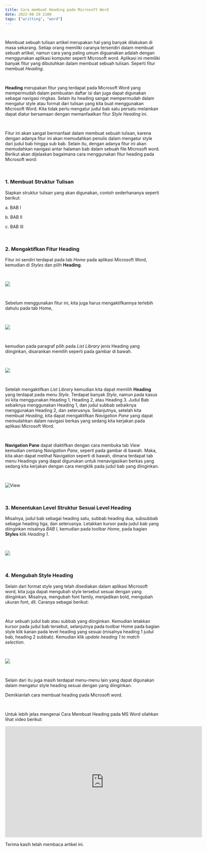 ```yaml
---
title: Cara membuat Heading pada Microsoft Word
date: 2022-08-29 2100
tags: ["writting", "word"]
---
```


<br/>

Membuat sebuah tulisan artikel merupakan hal yang banyak dilakukan di masa sekarang. Setiap orang memiliki caranya tersendiri dalam membuat sebuah artikel, namun cara yang paling umum diguanakan adalah dengan menggunakan aplikasi komputer seperti Microsoft word. Aplikasi ini memiliki banyak fitur yang dibutuhkan dalam membuat sebuah tulisan. Seperti fitur membuat *Heading*.

<br/>

**Heading** merupakan fitur yang terdapat pada Microsoft Word yang mempermudah dalam pembuatan daftar isi dan juga dapat digunakan sebagai navigasi ringkas. Selain itu heading sangat mempermudah dalam mengatur style atau format dari tulisan yang kita buat menggunakan Microsoft Word. Kita tidak perlu mengatur judul bab satu persatu melainkan dapat diatur bersamaan dengan memanfaatkan fitur *Style Heading* ini.

<br/>

Fitur ini akan sangat bermanfaat dalam membuat sebuah tulisan, karena dengan adanya fitur ini akan memudahkan penulis dalam mengatur style dari judul bab hingga sub bab. Selain itu, dengan adanya fitur ini akan memudahkan navigasi antar halaman bab dalam sebuah file Microsoft word. Berikut akan dijelaskan bagaimana cara menggunakan fitur heading pada Microsoft word:

<br/> 

### 1. Membuat Struktur Tulisan

Siapkan struktur tulisan yang akan digunakan, contoh sederhananya seperti berikut:

a. BAB I

b. BAB II

c. BAB III

<br/>

### 2. Mengaktifkan Fitur Heading

Fitur ini sendiri terdapat pada tab *Home* pada aplikasi Microsoft Word, kemudian di *Styles* dan pilih **Heading**.

<br/>

![](./1.png)

<br/>

Sebelum menggunakan fitur ini, kita juga harus mengaktifkannya terlebih dahulu pada tab Home,

<br/>

![](./2.png)

<br/>

kemudian pada paragraf pilih pada *List Library* jenis Heading yang diinginkan, disarankan memilih seperti pada gambar di bawah.

<br/>

![](./3.png)

<br/>

Setelah mengaktifkan *List Library* kemudian kita dapat memilih **Heading** yang terdapat pada menu *Style*. Terdapat banyak *Style*, namun pada kasus ini kita menggunakan Heading 1, Heading 2, atau Heading 3. Judul Bab sebaiknya menggunakan Heading 1, dan judul subbab sebaiknya menggunakan Heading 2, dan seterusnya. Selanjutnya, setelah kita membuat *Heading*, kita dapat mengaktifkan *Navigation Pane* yang dapat memudahkan dalam navigasi berkas yang sedang kita kerjakan pada aplikasi Microsoft Word.

<br/>

**Navigation Pane** dapat diaktifkan dengan cara membuka tab *View* kemudian centang *Navigation Pane*, seperti pada gambar di bawah. Maka, kita akan dapat melihat Navigation seperti di bawah, dimana terdapat tab menu Headings yang dapat digunukan untuk menavigasikan berkas yang sedang kita kerjakan dengan cara mengklik pada judul bab yang diinginkan.

<br/>

![View](./4.jpg)

<br/>

### 3. Menentukan Level Struktur Sesuai Level Heading

Misalnya, judul bab sebagai heading satu, subbab heading dua, subsubbab sebagai heading tiga, dan seterusnya. Letakkan kursor pada judul bab yang diinginkan misalnya *BAB I*, kemudian pada toolbar *Home*, pada bagian **Styles** klik *Heading 1*.

<br/>

![](./5.png)

<br/>

### 4. Mengubah Style Heading

Selain dari format style yang telah disediakan dalam aplikasi Microsoft word, kita juga dapat mengubah style tersebut sesuai dengan yang diinginkan. Misalnya, mengubah font family, menjadikan bold, mengubah ukuran font, dll. Caranya sebagai berikut:

<br/>

Atur sebuah judul bab atau subbab yang diinginkan. Kemudian letakkan kursor pada judul bab tersebut, selanjutnya pada toolbar Home pada bagian style klik kanan pada level heading yang sesuai (misalnya heading 1 judul bab, heading 2 subbab). Kemudian klik *update heading 1 to match selection*.

<br/>

![](./6.png)

<br/>

Selain dari itu juga masih terdapat menu-menu lain yang dapat digunakan dalam mengatur style heading sesuai dengan yang diinginkan.

Demikianlah cara membuat heading pada Microsoft word.

<br/>

Untuk lebih jelas mengenai Cara Membuat Heading pada MS Word silahkan lihat video berikut:

<iframe width="640" height="360" src="https://www.youtube.com/embed/arbDZVNsop4" title="Ms Word | Part 1 Heading" frameborder="0" allow="accelerometer; autoplay; clipboard-write; encrypted-media; gyroscope; picture-in-picture" allowfullscreen></iframe>

<br/>

Terima kasih telah membaca artikel ini.
